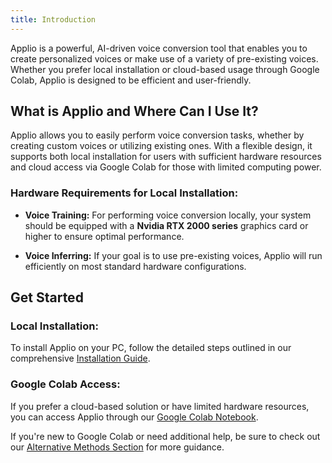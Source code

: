 ```yaml
---
title: Introduction
---
```


Applio is a powerful, AI-driven voice conversion tool that enables you to create personalized voices or make use of a variety of pre-existing voices. Whether you prefer local installation or cloud-based usage through Google Colab, Applio is designed to be efficient and user-friendly.

## What is Applio and Where Can I Use It?

Applio allows you to easily perform voice conversion tasks, whether by creating custom voices or utilizing existing ones. With a flexible design, it supports both local installation for users with sufficient hardware resources and cloud access via Google Colab for those with limited computing power.

### Hardware Requirements for Local Installation:

- **Voice Training:** For performing voice conversion locally, your system should be equipped with a **Nvidia RTX 2000 series** graphics card or higher to ensure optimal performance.
  
- **Voice Inferring:** If your goal is to use pre-existing voices, Applio will run efficiently on most standard hardware configurations.

## Get Started

### Local Installation:

To install Applio on your PC, follow the detailed steps outlined in our comprehensive [Installation Guide](/applio/getting-started/installation).

### Google Colab Access:

If you prefer a cloud-based solution or have limited hardware resources, you can access Applio through our [Google Colab Notebook](https://colab.research.google.com/github/iahispano/applio/blob/master/assets/Applio.ipynb). 

If you're new to Google Colab or need additional help, be sure to check out our [Alternative Methods Section](/applio/getting-started/other-alternatives) for more guidance.
